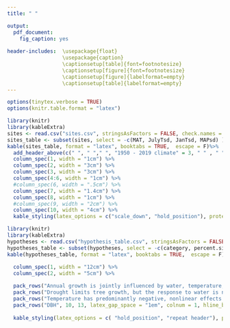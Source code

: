```yaml
---
title: " "

output: 
  pdf_document:
    fig_caption: yes
    
header-includes:  \usepackage{float}
                  \usepackage{caption}
                  \captionsetup[table]{font=footnotesize}
                  \captionsetup[figure]{font=footnotesize}
                  \captionsetup[figure]{labelformat=empty}
                  \captionsetup[table]{labelformat=empty}
---
```


```r
options(tinytex.verbose = TRUE)
options(knitr.table.format = "latex")
```

\newpage

```r
library(knitr)
library(kableExtra)
sites <- read.csv("sites.csv", stringsAsFactors = FALSE, check.names = FALSE)
sites_table <- subset(sites, select = -c(MAT, JulyTsd, JanTsd, MAPsd) ) #drop MAT column, plus columns with sd
kable(sites_table, format = "latex", booktabs = TRUE,  escape = F)%>%
  add_header_above(c(" ", " "," ", "1950 - 2019 climate" = 3, " " , " "," "," ")) %>%
  column_spec(1, width = "1cm") %>%
  column_spec(2, width = "3cm") %>%
  column_spec(3, width = "3cm") %>%
  column_spec(4:6, width = "1cm") %>%
  #column_spec(6, width = ".5cm") %>%
  column_spec(7, width = "1.4cm") %>%
  column_spec(8, width = "1cm") %>%
  #column_spec(9, width = "2cm") %>%
  column_spec(10, width = "4cm") %>%
  kable_styling(latex_options = c("scale_down", "hold_position"), protect_latex = T) 
```

\newpage


```r
library(knitr)
library(kableExtra)
hypotheses <- read.csv("hypothesis_table.csv", stringsAsFactors = FALSE, check.names = FALSE)
hypotheses_table <- subset(hypotheses, select = -c(category, percent.sites, percent.species.site.combinations) ) #drop MAT column, plus columns with sd
kable(hypotheses_table, format = "latex", booktabs = TRUE,  escape = F)%>%
  
  column_spec(1, width = "12cm") %>%
  column_spec(2, width = "5cm") %>%

  pack_rows("Annual growth is jointly influenced by water, temperature, DBH, and time. ", 1, 2, latex_gap_space = "1em", colnum = 1, hline_before = FALSE) %>%
  pack_rows("Drought limits tree growth, but the response to water is nonlinear.", 3, 5, latex_gap_space = "1em", colnum = 1, hline_before = FALSE) %>%
  pack_rows("Temperature has predominantly negative, nonlinear effects on growth.", 6, 9, latex_gap_space = "1em", colnum = 1, hline_before = FALSE) %>%
  pack_rows("DBH", 10, 13, latex_gap_space = "1em", colnum = 1, hline_before = FALSE) %>%
 
  kable_styling(latex_options = c( "hold_position", "repeat header"), protect_latex = T, font_size = 7) 

```
